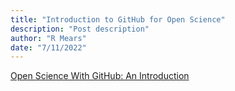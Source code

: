 ```yaml
---
title: "Introduction to GitHub for Open Science"
description: "Post description"
author: "R Mears"
date: "7/11/2022"
---
```


[Open Science With GitHub: An Introduction](https://csea-lab.github.io/github-collaboration-slides/git-collab-slides.html#/title-slide)